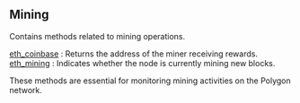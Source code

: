 ## Mining

Contains methods related to mining operations.

[eth_coinbase](/polygon-api/mining/eth_coinbase) : Returns the address of the miner receiving rewards.  \
[eth_mining](/polygon-api/mining/eth_mining) : Indicates whether the node is currently mining new blocks.

These methods are essential for monitoring mining activities on the Polygon network.
